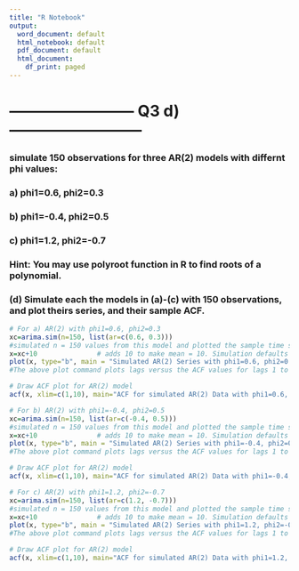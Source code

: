 ```yaml
---
title: "R Notebook"
output:
  word_document: default
  html_notebook: default
  pdf_document: default
  html_document:
    df_print: paged
---
```

# ------------------------ Q3 d) --------------------------
### simulate 150 observations for three AR(2) models with differnt phi values: 
### a) phi1=0.6, phi2=0.3
### b) phi1=-0.4, phi2=0.5
### c) phi1=1.2, phi2=-0.7
### Hint: You may use polyroot function in R to find roots of a polynomial.

### (d) Simulate each the models in (a)-(c) with 150 observations, and plot theirs series, and their sample ACF.


```r
# For a) AR(2) with phi1=0.6, phi2=0.3
xc=arima.sim(n=150, list(ar=c(0.6, 0.3))) 
#simulated n = 150 values from this model and plotted the sample time series and the sample ACF for the simulated data.
x=xc+10               # adds 10 to make mean = 10. Simulation defaults to mean = 0.
plot(x, type="b", main = "Simulated AR(2) Series with phi1=0.6, phi2=0.3 and n = 150 observation") 
#The above plot command plots lags versus the ACF values for lags 1 to 10. The ylab parameter labels the y-axis and the "main" parameter puts a title on the plot.

```

```r
# Draw ACF plot for AR(2) model
acf(x, xlim=c(1,10), main="ACF for simulated AR(2) Data with phi1=0.6, phi2=0.3 and n = 150 observation")
```


```r
# For b) AR(2) with phi1=-0.4, phi2=0.5
xc=arima.sim(n=150, list(ar=c(-0.4, 0.5))) 
#simulated n = 150 values from this model and plotted the sample time series and the sample ACF for the simulated data.
x=xc+10               # adds 10 to make mean = 10. Simulation defaults to mean = 0.
plot(x, type="b", main = "Simulated AR(2) Series with phi1=-0.4, phi2=0.5 and n = 150 observation") 
#The above plot command plots lags versus the ACF values for lags 1 to 10. The ylab parameter labels the y-axis and the "main" parameter puts a title on the plot.

```

```r
# Draw ACF plot for AR(2) model
acf(x, xlim=c(1,10), main="ACF for simulated AR(2) Data with phi1=-0.4, phi2=0.5 and n = 150 observation")
```




```r
# For c) AR(2) with phi1=1.2, phi2=-0.7
xc=arima.sim(n=150, list(ar=c(1.2, -0.7))) 
#simulated n = 150 values from this model and plotted the sample time series and the sample ACF for the simulated data.
x=xc+10               # adds 10 to make mean = 10. Simulation defaults to mean = 0.
plot(x, type="b", main = "Simulated AR(2) Series with phi1=1.2, phi2=-0.7 and n = 150 observation") 
#The above plot command plots lags versus the ACF values for lags 1 to 10. The ylab parameter labels the y-axis and the "main" parameter puts a title on the plot.

```


```r
# Draw ACF plot for AR(2) model
acf(x, xlim=c(1,10), main="ACF for simulated AR(2) Data with phi1=1.2, phi2=-0.7 and n = 150 observation")
```


































